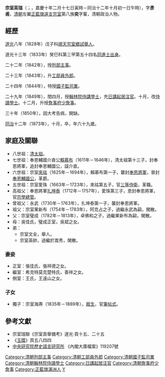 {{Hatnote|这是[[满族人名|满族人名]]，只称名而不与姓氏连用，其姓氏为[[爱新觉罗氏|爱新觉罗]]。}}
'''宗室英瑞'''（{{lang-mnc|ᡠᡴᠰᡠᠨ<br> ᡳᠩᡧᡠᡳ|v=Uksun Ingšui|a=Uksun Ingxui}}；{{bd|1805年|3月17日|1873年|11月20日|catIdx=Z宗}}，嘉慶十年二月十七日寅時－同治十二年十月初一日午時），字'''彥甫'''，[[清朝|清朝]]左翼[[正藍旗|正藍旗]][[遠支宗室|遠支宗室]]第八族'''奕'''字輩，清朝政治人物。

==經歷==
[[道光|道光]]八年（1828年）戊子科[[順天府|順天]][[宗室鄉試|宗室鄉試]][[舉人|舉人]]。

道光十三年（1833年）癸巳科第三甲第五十四名[[同進士出身|同進士出身]]。

二十二年（1842年），授[[刑部|刑部]][[主事|主事]]。

二十三年（1843年），升[[工部|工部]][[員外郎|員外郎]]。

二十四年（1844年），特授[[國子監|國子監]][[司業|司業]]。

二十九年（1849年），閏四月，授[[翰林院|翰林院]][[侍講學士|侍講學士]]，充[[日講起居注官|日講起居注官]]。十月，改[[侍讀學士|侍讀學士]]。十二月，升授[[詹事府|詹事府]][[少詹事|少詹事]]。

三十年（1850年），因大考告病，開缺。

[[同治|同治]]十二年（1873年），十月，卒，年六十九歲。

==家庭及關聯==
*八世祖：[[清太祖|清太祖]]。
*七世祖：奉恩輔國介直公[[賴慕布|賴慕布]]（1611年－1646年），清太祖第十三子，封奉恩將軍，追封奉恩輔國公，諡介直。
*六世祖：宗室[[來祜|來祜]]（1625年－1694年），賴慕布第一子，襲封[[奉恩將軍|奉恩將軍]]，晉封[[奉恩輔國公|奉恩輔國公]]，革爵。
*五世祖：宗室愛珠（1663年－1723年），來祜第五子，官[[三等侍衛|三等侍衛]]，革職。
*高祖父：奉恩將軍[[扎坤泰|扎坤泰]]（1712年－1757年），愛珠第三子，恩封奉恩將軍，官[[宗學總管|宗學總管]]。
*曾祖父：永武（1730年－1763年），扎坤泰第一子，襲封奉恩將軍。
*祖父：宗室果新布（1754年－1783年），阿克占之子，過繼永武為嗣，閑散。
*父：宗室璧成（1782年－1813年），卓佛和之子，過繼果新布為嗣，閑散。
*母：吳佳氏，璧成正室，吳斌之女。
*弟：
**宗室文全，舉人。
**宗室英帥，過繼於嵩秀，閑散。
===妻妾===
*正室：張佳氏，張祥德之女。
*繼室：希克特莫克楚特氏，善祥之女。
*側室：王氏，王遠山之女。

===子女===
*獨子：宗室海燾（1835年－1889年），[[廕生|廕生]]，官[[筆帖式|筆帖式]]。

==參考文獻==
*宗室瑞聯《宗室貢舉備考》道光·頁十五、二十五
*《[[玉牒|玉牒]]》頁五八四四
*[[中央研究院|中央研究院]][http://www.ihp.sinica.edu.tw/ 歷史語言研究所] {{Wayback|url=http://www.ihp.sinica.edu.tw/ |date=20100424033054 }}《內閣大庫檔案》119207號

{{道光十三年癸巳科殿試金榜}}
{{特授改補館職翰林}}
{{DEFAULTSORT:Z宗}}
[[Category:清朝刑部主事|Category:清朝刑部主事]]
[[Category:清朝工部員外郎|Category:清朝工部員外郎]]
[[Category:清朝國子監司業|Category:清朝國子監司業]]
[[Category:清朝翰林院侍讀學士|Category:清朝翰林院侍讀學士]]
[[Category:日講起居注官|Category:日講起居注官]]
[[Category:清朝詹事府少詹事|Category:清朝詹事府少詹事]]
[[Category:正藍旗滿洲人|Category:正藍旗滿洲人]]
[[Category:清朝宗室|Y]]